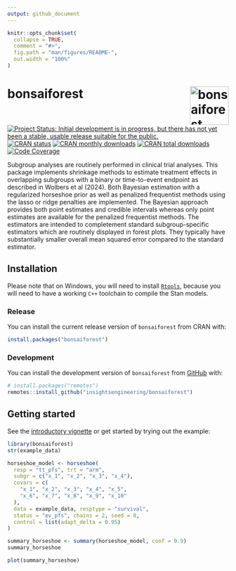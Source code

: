 ```yaml
---
output: github_document
---
```


<!-- markdownlint-disable-file -->
<!-- README.md is generated from README.Rmd. Please edit that file -->

```r
knitr::opts_chunk$set(
  collapse = TRUE,
  comment = "#>",
  fig.path = "man/figures/README-",
  out.width = "100%"
)
```

# bonsaiforest <a href="https://insightsengineering.github.io/bonsaiforest/latest-tag"><img src="man/figures/logo.png" align="right" height="88" alt="bonsaiforest website" /></a>

<!-- badges: start -->
[![Project Status: Initial development is in progress, but there has not yet been a stable, usable release suitable for the public.](https://www.repostatus.org/badges/latest/wip.svg)](https://www.repostatus.org/#wip)
[![CRAN status](https://www.r-pkg.org/badges/version-last-release/bonsaiforest)](https://www.r-pkg.org/badges/version-last-release/bonsaiforest)
[![CRAN monthly downloads](https://cranlogs.r-pkg.org/badges/bonsaiforest)](https://cranlogs.r-pkg.org/badges/bonsaiforest)
[![CRAN total downloads](https://cranlogs.r-pkg.org/badges/grand-total/bonsaiforest)](https://cranlogs.r-pkg.org/badges/grand-total/bonsaiforest)
[![Code Coverage](https://raw.githubusercontent.com/openpharma/bonsaiforest/_xml_coverage_reports/data/main/badge.svg)](https://openpharma.github.io/bonsaiforest/latest-tag/coverage-report/)
<!-- badges: end -->


Subgroup analyses are routinely performed in clinical trial analyses. This package implements
shrinkage methods to estimate treatment effects in overlapping subgroups with a binary or
time-to-event endpoint as described in Wolbers et al (2024). Both Bayesian estimation with a
regularized horseshoe prior as well as penalized frequentist methods using the lasso or ridge
penalties are implemented. The Bayesian approach provides both point estimates and credible
intervals whereas only point estimates are available for the penalized frequentist methods.
The estimators are intended to completement standard subgroup-specific estimators which are
routinely displayed in forest plots. They typically have substantially smaller overall mean
squared error compared to the standard estimator.

## Installation

Please note that on Windows, you will need to install [`Rtools`](https://cran.r-project.org/bin/windows/Rtools/),
because you will need to have a working `C++` toolchain to compile the Stan models.

### Release

You can install the current release version of `bonsaiforest` from CRAN with:

```r
install.packages("bonsaiforest")
```

### Development

You can install the development version of `bonsaiforest` from [GitHub](https://github.com/) with:

```r
# install.packages("remotes")
remotes::install_github("insightsengineering/bonsaiforest")
```

## Getting started

See the [introductory vignette](https://insightsengineering.github.io/bonsaiforest/main/articles/introduction.html) or get started by trying out the example:

```r
library(bonsaiforest)
str(example_data)

horseshoe_model <- horseshoe(
  resp = "tt_pfs", trt = "arm",
  subgr = c("x_1", "x_2", "x_3", "x_4"),
  covars = c(
    "x_1", "x_2", "x_3", "x_4", "x_5",
    "x_6", "x_7", "x_8", "x_9", "x_10"
  ),
  data = example_data, resptype = "survival",
  status = "ev_pfs", chains = 2, seed = 0,
  control = list(adapt_delta = 0.95)
)

summary_horseshoe <- summary(horseshoe_model, conf = 0.9)
summary_horseshoe

plot(summary_horseshoe)
```
